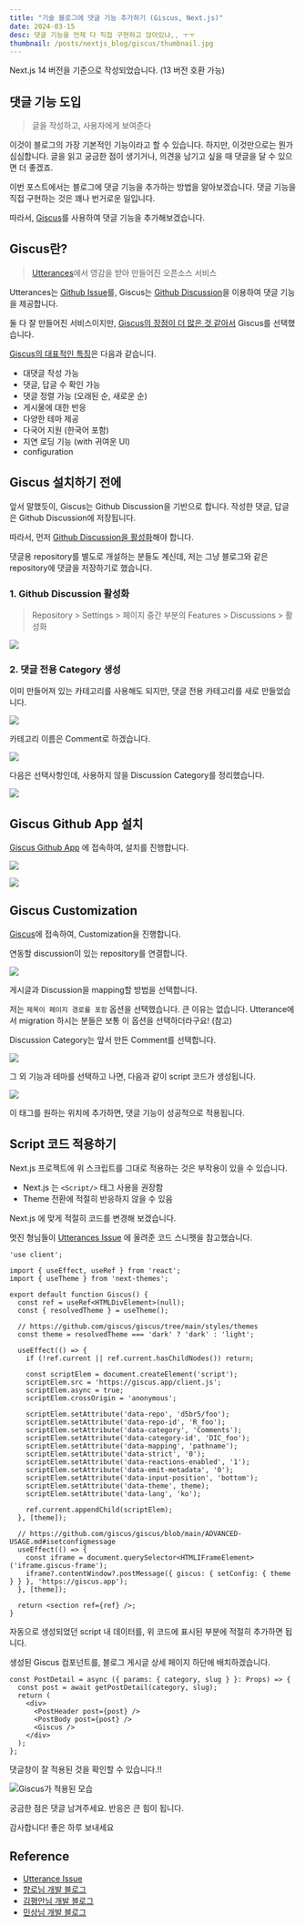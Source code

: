 ```yaml
---
title: "기술 블로그에 댓글 기능 추가하기 (Giscus, Next.js)"
date: 2024-03-15
desc: 댓글 기능을 언제 다 직접 구현하고 앉아있냐,, ㅜㅜ
thumbnail: /posts/nextjs_blog/giscus/thumbnail.jpg
---
```


<Callout type="warn"> Next.js 14 버전을 기준으로 작성되었습니다. (13 버전 호환 가능)</Callout>

## 댓글 기능 도입

> 글을 작성하고, 사용자에게 보여준다

이것이 블로그의 가장 기본적인 기능이라고 할 수 있습니다.
하지만, 이것만으로는 뭔가 심심합니다. 
글을 읽고 궁금한 점이 생기거나, 의견을 남기고 싶을 때 댓글을 달 수 있으면 더 좋겠죠.

이번 포스트에서는 블로그에 댓글 기능을 추가하는 방법을 알아보겠습니다.
댓글 기능을 직접 구현하는 것은 꽤나 번거로운 일입니다.

따라서, [Giscus](https://giscus.app/)를 사용하여 댓글 기능을 추가해보겠습니다.

## Giscus란?

> [Utterances](https://utteranc.es/)에서 영감을 받아 만들어진 오픈소스 서비스

Utterances는 <u>Github Issue</u>를,
Giscus는 <u>Github Discussion</u>을 이용하여 댓글 기능을 제공합니다.

둘 다 잘 만들어진 서비스이지만, <u>Giscus의 장점이 더 많은 것 같아서</u> Giscus를 선택했습니다.

<u>Giscus의 대표적인 특징</u>은 다음과 같습니다.

- 대댓글 작성 가능
- 댓글, 답글 수 확인 가능
- 댓글 정렬 가능 (오래된 순, 새로운 순)
- 게시물에 대한 반응
- 다양한 테마 제공
- 다국어 지원 (한국어 포함)
- 지연 로딩 기능 (with 귀여운 UI)
- configuration

## Giscus 설치하기 전에

앞서 말했듯이, Giscus는 Github Discussion을 기반으로 합니다.
작성한 댓글, 답글은 Github Discussion에 저장됩니다.

따라서, 먼저 <u>Github Discussion을 활성화</u>해야 합니다.

댓글용 repository를 별도로 개설하는 분들도 계신데,
저는 그냥 블로그와 같은 repository에 댓글을 저장하기로 했습니다.

### 1. Github Discussion 활성화

> Repository > Settings > 페이지 중간 부분의 Features > Discussions > 활성화


![](/posts/nextjs_blog/giscus/1.png)

### 2. 댓글 전용 Category 생성

이미 만들어져 있는 카테고리를 사용해도 되지만, 
댓글 전용 카테고리를 새로 만들었습니다. 

![](/posts/nextjs_blog/giscus/2.png)

카테고리 이름은 Comment로 하겠습니다.

![](/posts/nextjs_blog/giscus/3.png)

다음은 선택사항인데, 사용하지 않을 Discussion Category를 정리했습니다.

![](/posts/nextjs_blog/giscus/4.png)

## Giscus Github App 설치

[Giscus Github App](https://github.com/apps/giscus) 에 접속하여, 설치를 진행합니다.

![](/posts/nextjs_blog/giscus/5.png)

![](/posts/nextjs_blog/giscus/6.png)


## Giscus Customization

[Giscus](https://giscus.app/)에 접속하여, Customization을 진행합니다.

연동할 discussion이 있는 repository를 연결합니다.

![](/posts/nextjs_blog/giscus/7.png)

게시글과 Discussion을 mapping할 방법을 선택합니다.

저는 `제목이 페이지 경로를 포함` 옵션을 선택했습니다. 큰 이유는 없습니다.
Utterance에서 migration 하시는 분들은 보통 이 옵션을 선택하더라구요! (참고)

Discussion Category는 앞서 만든 Comment를 선택합니다.

![](/posts/nextjs_blog/giscus/8.png)

그 외 기능과 테마를 선택하고 나면, 다음과 같이 script 코드가 생성됩니다. 

![](/posts/nextjs_blog/giscus/9.png)

이 태그를 원하는 위치에 추가하면, 댓글 기능이 성공적으로 적용됩니다.

## Script 코드 적용하기

Next.js 프로젝트에 위 스크립트를 그대로 적용하는 것은 부작용이 있을 수 있습니다. 

- Next.js 는 `<Script/>` 태그 사용을 권장함
- Theme 전환에 적절히 반응하지 않을 수 있음

Next.js 에 맞게 적절히 코드를 변경해 보겠습니다.

멋진 형님들이 [Utterances Issue](https://github.com/utterance/utterances/issues/161) 에 올려준 코드 스니펫을 참고했습니다.

```tsx {21-31}
'use client';

import { useEffect, useRef } from 'react';
import { useTheme } from 'next-themes';

export default function Giscus() {
  const ref = useRef<HTMLDivElement>(null);
  const { resolvedTheme } = useTheme();

  // https://github.com/giscus/giscus/tree/main/styles/themes
  const theme = resolvedTheme === 'dark' ? 'dark' : 'light';

  useEffect(() => {
    if (!ref.current || ref.current.hasChildNodes()) return;

    const scriptElem = document.createElement('script');
    scriptElem.src = 'https://giscus.app/client.js';
    scriptElem.async = true;
    scriptElem.crossOrigin = 'anonymous';

    scriptElem.setAttribute('data-repo', 'd5br5/foo');
    scriptElem.setAttribute('data-repo-id', 'R_foo');
    scriptElem.setAttribute('data-category', 'Comments');
    scriptElem.setAttribute('data-category-id', 'DIC_foo');
    scriptElem.setAttribute('data-mapping', 'pathname');
    scriptElem.setAttribute('data-strict', '0');
    scriptElem.setAttribute('data-reactions-enabled', '1');
    scriptElem.setAttribute('data-emit-metadata', '0');
    scriptElem.setAttribute('data-input-position', 'bottom');
    scriptElem.setAttribute('data-theme', theme);
    scriptElem.setAttribute('data-lang', 'ko');

    ref.current.appendChild(scriptElem);
  }, [theme]);

  // https://github.com/giscus/giscus/blob/main/ADVANCED-USAGE.md#isetconfigmessage
  useEffect(() => {
    const iframe = document.querySelector<HTMLIFrameElement>('iframe.giscus-frame');
    iframe?.contentWindow?.postMessage({ giscus: { setConfig: { theme } } }, 'https://giscus.app');
  }, [theme]);

  return <section ref={ref} />;
}

```

자동으로 생성되었던 script 내 데이터를,
위 코드에 표시된 부분에 적절히 추가하면 됩니다.

생성된 Giscus 컴포넌트를, 블로그 게시글 상세 페이지 하단에 배치하겠습니다.

```tsx {7}
const PostDetail = async ({ params: { category, slug } }: Props) => {
  const post = await getPostDetail(category, slug);
  return (
    <div>
      <PostHeader post={post} />
      <PostBody post={post} />
      <Giscus />
    </div>
  );
};
```

댓글창이 잘 적용된 것을 확인할 수 있습니다.!!

![Giscus가 적용된 모습](/posts/nextjs_blog/giscus/10.png)


궁금한 점은 댓글 남겨주세요. 반응은 큰 힘이 됩니다.

감사합니다! 좋은 하루 보내세요


## Reference

- [Utterance Issue](https://github.com/utterance/utterances/issues/161)
- [향로님 개발 블로그](https://jojoldu.tistory.com/704)
- [김평안님 개발 블로그](https://bepyan.github.io/blog/nextjs-blog/6-comments)
- [민상님 개발 블로그](https://velog.io/@minsang9735/NextJS%EB%A1%9C-%EB%B8%94%EB%A1%9C%EA%B7%B8%EB%A5%BC-%EB%A7%8C%EB%93%A4%EC%96%B4%EB%B3%B4%EC%9E%90#giscus)